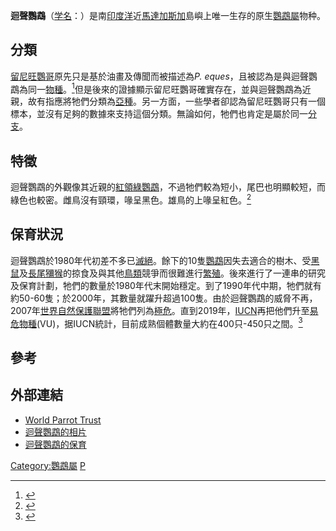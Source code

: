 {{Speciesbox 
| taxon = Psittacula eques
| status = VU
| status_system = iucn3.1
| status_ref = <ref name="IUCN">{{cite iucn | url = https://www.iucnredlist.org/details/22685448/0| title = ''Psittacula eques''| author = Birdlife Intetrnational| year = 2019| access-date = 10 December 2019|ref=harv}}</ref>
| image = Echo parakeet (Psittacula eques echo) -at Durrell Trust.jpg
| image_width = 250px
| image_caption = 迴聲鸚鵡的雌鳥。
| binomial_authority = ([[阿弗烈·牛頓|A. Newton]] & [[愛德華·牛頓|E. Newton]], 1876)
| subdivision_ranks = [[亚种|亚种]]
| subdivision =
* ''P. e. eques'' <small>(Boddaert, 1783)</small>
* ''P. e. echo'' <small>([[Alfred_Newton|Newton]] & [[Edward_Newton|Newton]], 1876)</small>
| synonyms =
* ''Psittacula echo''
}}
'''迴聲鸚鵡'''（[[学名|学名]]：''{{lang|la|Psittacula eques}}''）是南[[印度洋|印度洋]]近[[馬達加斯加|馬達加斯加]]島嶼上唯一生存的原生[[鸚鵡屬|鸚鵡屬]]物种。

==分類==
[[留尼旺鸚哥|留尼旺鸚哥]]原先只是基於油畫及傳聞而被描述為''P. eques''，且被認為是與迴聲鸚鵡為同一[[物種|物種]]。<ref>{{Cite journal en|author=Hume, Julian Pender|year=2007|title=Reappraisal of the parrots (Aves: Psittacidae) from the Mascarene Islands, with comments on their ecology, morphology, and affinities|journal=Zootaxa|volume=1513|pages=1-76|url=http://www.mapress.com/zootaxa/2007f/z01513p076f.pdf|access-date=2009-06-12|archive-date=2019-07-24|archive-url=https://web.archive.org/web/20190724225535/https://www.mapress.com/zootaxa/2007f/z01513p076f.pdf|dead-url=no}}</ref>但是後來的證據顯示留尼旺鸚哥確實存在，並與迴聲鸚鵡為近親，故有指應將牠們分類為[[亞種|亞種]]。另一方面，一些學者卻認為留尼旺鸚哥只有一個標本，並沒有足夠的數據來支持這個分類。無論如何，牠們也肯定是屬於同一[[分支|分支]]。

==特徵==
迴聲鸚鵡的外觀像其近親的[[紅領綠鸚鵡|紅領綠鸚鵡]]，不過牠們較為短小，尾巴也明顯較短，而綠色也較密。雌鳥沒有頸環，喙呈黑色。雄鳥的上喙呈紅色。<ref>{{Cite book en|author=Juniper, Tony & Parr, Mike|year=1998|title=Parrots: A Guide to Parrots of the World|publisher=Christopher Helm|location=London|id=ISBN 1873403402}}</ref>

==保育狀況==
迴聲鸚鵡於1980年代初差不多已[[滅絕|滅絕]]。餘下的10隻[[鸚鵡|鸚鵡]]因失去適合的樹木、受[[黑鼠|黑鼠]]及[[長尾獼猴|長尾獼猴]]的掠食及與其他[[鳥類|鳥類]]競爭而很難進行[[繁殖|繁殖]]。後來進行了一連串的研究及保育計劃，牠們的數量於1980年代末開始穩定。到了1990年代中期，牠們就有約50-60隻；於2000年，其數量就躍升超過100隻。由於迴聲鸚鵡的威脅不再，2007年[[世界自然保護聯盟|世界自然保護聯盟]]將牠們列為[[極危|極危]]。直到2019年，[[IUCN|IUCN]]再把他們升至[[易危物種|易危物種]](VU)，据IUCN統計，目前成熟個體數量大約在400只-450只之間。<ref>{{Cite web |url=https://www.iucnredlist.org/species/22685448/154065622 |title=存档副本 |access-date=2020-05-01 |archive-date=2020-11-13 |archive-url=https://web.archive.org/web/20201113085032/https://www.iucnredlist.org/species/22685448/154065622 |dead-url=no }}</ref>

==參考==
{{reflist}}

==外部連結==
*[http://www.parrots.org/index.php/encyclopedia/profile/echo_parakeet/ World Parrot Trust] {{Wayback|url=http://www.parrots.org/index.php/encyclopedia/profile/echo_parakeet/ |date=20150328230457 }}
*[http://news.bbc.co.uk/1/shared/spl/hi/pop_ups/05/sci_nat_last_chance_to_see000/html/5.stm 迴聲鸚鵡的相片] {{Wayback|url=http://news.bbc.co.uk/1/shared/spl/hi/pop_ups/05/sci_nat_last_chance_to_see000/html/5.stm |date=20080117163621 }}
*[https://web.archive.org/web/20070830225552/http://www.birds.mu/Endemic/EchoParakeet.htm 迴聲鸚鵡的保育]

[[Category:鸚鵡屬|Category:鸚鵡屬]]
[[Category:1783年描述的鸟类|P]]
{{Taxonbar|from=Q1253103}}